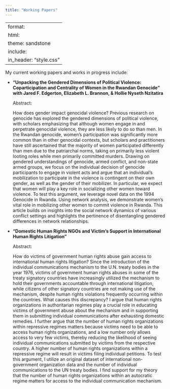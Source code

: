 ```yaml
---
title: "Working Papers"
---
```


---
format: 
  html:
    theme: sandstone
    include:
      in_header: "style.css"
---

::: workingpapers-text
My current working papers and works in progress include:

-   **“Unpacking the Gendered Dimensions of Political Violence: Coparticipation and Centrality of Women in the Rwandan Genocide” with Jared F. Edgerton, Elizabeth L. Brannon, & Hollie Nyseth Nzitatira**

    Abstract:

    How does gender impact genocidal violence? Previous research on genocide has explored the gendered dimensions of political violence, with scholars emphasizing that although women engage in and perpetrate genocidal violence, they are less likely to do so than men. In the Rwandan genocide, women’s participation was significantly more common than in other genocidal contexts, but scholars and practitioners have still ascertained that the majority of women participated differently than men due to the patriarchal norms, taking on primarily less violent looting roles while men primarily committed murders. Drawing on gendered understandings of genocide, armed conflict, and non-state armed groups, we focus on the individual decision of genocide participants to engage in violent acts and argue that an individual’s mobilization to participate in the violence is contingent on their own gender, as well as the gender of their mobilizer. In particular, we expect that women will play a key role in socializing other women toward violence. To test this argument, we leverage novel data on the 1994 Genocide in Rwanda. Using network analysis, we demonstrate women’s vital role in mobilizing other women to commit violence in Rwanda. This article builds on insights into the social network dynamics of various conflict settings and highlights the pertinence of disentangling gendered differences in network relationships.

-   **“Domestic Human Rights NGOs and Victim's Support in International Human Rights Litigation”**

    Abstract:

    How do victims of government human rights abuse gain access to international human rights litigation? Since the introduction of the individual communications mechanism to the U.N. treaty bodies in the year 1976, victims of government human rights abuses in some of the treaty signatory countries have increasingly utilized the mechanism to hold their governments accountable through international litigation, while citizens of other signatory countries are not making use of the mechanism, despite human rights violations frequently occurring within the countries. What causes this discrepancy? I argue that human rights organizations in authoritarian regimes play a crucial role in educating victims of government abuse about the mechanism and in supporting them in submitting individual communications after exhausting domestic remedies. I further argue that the number of human rights organizations within repressive regimes matters because victims need to be able to access human rights organizations, and a low number only allows access to very few victims, thereby reducing the likelihood of seeing individual communications submitted by victims from the respective country. A higher number of human rights organizations within a repressive regime will result in victims filing individual petitions. To test this argument, I utilize an original dataset of international non-government organization data and the number of individual communications to the UN treaty bodies. I find support for my theory that the number of human rights organizations within an autocratic regime matters for access to the individual communication mechanism.
:::
